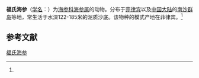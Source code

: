 {{Speciesbox
| name = 福氏海参
| status = 
| status_system = 
| image = 
| genus = Holothuria
| species = foresti
| authority = (Cherbonnier et Feral, 1981)<ref name='id12667'>{{cite web| url =http://www.bioinfo.cn/db05/BjdwSpecies.php?action=view&id=12667| title =福氏海参| work =《中国动物物种编目数据库》| publisher =中国科学院微生物研究所| author =中国科学院动物研究所| accessdate =2009-04-28| deadurl =yes| archiveurl =https://web.archive.org/web/20160305102234/http://www.bioinfo.cn/db05/BjdwSpecies.php?action=view&id=12667| archivedate =2016-03-05}}</ref>
}}

'''福氏海参'''（[[学名|学名]]：{{lang|la|''Holothuria foresti''}}）为[[海参科|海参科]][[海参属|海参属]]的动物。分布于[[菲律宾|菲律宾]]以及[[中国大陆|中国大陆]]的[[南沙群岛|南沙群岛]]等地，常生活于水深122-185米的泥质沙底。该物种的模式产地在菲律宾。<ref name='id12667'/>

== 参考文献 ==
{{reflist}}

{{Wikispecies|Holothuria foresti}}
{{Taxonbar|from=Q2623949}}

[[Category:海参属|福氏海参]]


{{海参小作品}}